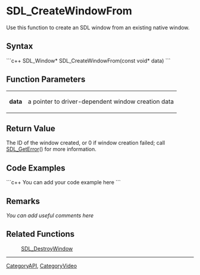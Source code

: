 <!-- pragma section-numbers off -->
<!-- pragma disable-camelcase -->

= SDL_CreateWindowFrom =
Use this function to create an SDL window from an existing native window.


== Syntax ==
```c++
SDL_Window* SDL_CreateWindowFrom(const void* data)
```

== Function Parameters ==
{|
|'''data'''
|a pointer to driver-dependent window creation data
|}

== Return Value ==
The ID of the window created, or 0 if window creation failed; call [[SDL_GetError]]() for more information.

== Code Examples ==
```c++
You can add your code example here
```

== Remarks ==
''You can add useful comments here''

== Related Functions ==
:[[SDL_DestroyWindow]]

----
[[CategoryAPI]], [[CategoryVideo]]

